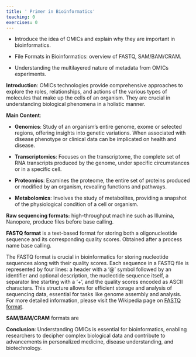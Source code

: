 ```yaml
---
title: ' Primer in Bioinformatics'
teaching: 0
exercises: 0
---
```


::: objectives
-   Introduce the idea of OMICs and explain why they are important in bioinformatics.

-   File Formats in Bioinformatics: overview of FASTQ, SAM/BAM/CRAM.

-   Understanding the multilayered nature of metadata from OMICs experiments.
:::

**Introduction**: OMICs technologies provide comprehensive approaches to explore the roles, relationships, and actions of the various types of molecules that make up the cells of an organism. They are crucial in understanding biological phenomena in a holistic manner.

**Main Content**:

-   **Genomics**: Study of an organism's entire genome, exome or selected regions, offering insights into genetic variations. When associated with disease phenotype or clinical data can be implicated on health and disease.

-   **Transcriptomics**: Focuses on the transcriptome, the complete set of RNA transcripts produced by the genome, under specific circumstances or in a specific cell.

-   **Proteomics**: Examines the proteome, the entire set of proteins produced or modified by an organism, revealing functions and pathways.

-   **Metabolomics**: Involves the study of metabolites, providing a snapshot of the physiological condition of a cell or organism.

**Raw sequencing formats:** high-throughput machine such as Illumina, Nanopore, produce files before base calling.

**FASTQ format** is a text-based format for storing both a oligonucleotide sequence and its corresponding quality scores. Obtained after a process name base calling.

::: note
The FASTQ format is crucial in bioinformatics for storing nucleotide sequences along with their quality scores. Each sequence in a FASTQ file is represented by four lines: a header with a '\@' symbol followed by an identifier and optional description, the nucleotide sequence itself, a separator line starting with a '+', and the quality scores encoded as ASCII characters. This structure allows for efficient storage and analysis of sequencing data, essential for tasks like genome assembly and analysis. For more detailed information, please visit the Wikipedia page on [FASTQ format](https://en.wikipedia.org/wiki/FASTQ_format).
:::

**SAM/BAM/CRAM** formats are

**Conclusion**: Understanding OMICs is essential for bioinformatics, enabling researchers to decipher complex biological data and contribute to advancements in personalized medicine, disease understanding, and biotechnology.
